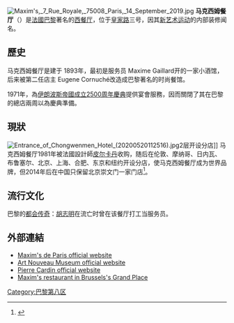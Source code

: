 [[Image:Maxim's,_7_Rue_Royale,_75008_Paris,_14_September_2019.jpg|thumb]]
'''马克西姆餐厅 '''（{{lang-fr|Maxim's}}）是[[法國|法國]][[巴黎|巴黎]]著名的[[西餐厅|西餐厅]]，位于[[皇家路_(巴黎)|皇家路]]三号，因其[[新艺术运动|新艺术运动]]的内部装修闻名。

==歷史==
马克西姆餐厅是建于 1893年，最初是服务员 Maxime Gaillard开的一家小酒馆，后来被第二任店主 Eugene Cornuché改造成巴黎著名的时尚餐馆。

1971年，為[[伊朗|伊朗]][[波斯帝國成立2500周年慶典|波斯帝國成立2500周年慶典]]提供宴會服務，因而關閉了其在巴黎的總店兩周以為慶典準備。

==現狀==
[[File:Entrance_of_Chongwenmen_Hotel_(20200520112516).jpg|thumb]]2层开设分店]]
马克西姆餐厅1981年被法國設計師[[皮尔卡丹|皮尔卡丹]]收购，随后在伦敦、摩纳哥、日内瓦、布鲁塞尔、北京、上海、合肥、东京和纽约开设分店，使马克西姆餐厅成为世界品牌，但2014年后在中国只保留北京崇文门一家门店<ref>{{cite news|url=http://china.cnr.cn/ygxw/201411/t20141107_516744883.shtml|title=法式贵族餐厅马克西姆将只留北京崇文门一家门店|publisher=中国广播网|date=2014-11-07|accessdate=2020-05-23}}</ref>。

==流行文化==
巴黎的[[都会传奇|都会传奇]]：[[胡志明|胡志明]]在流亡时曾在该餐厅打工当服务员。

== 外部連結 ==
{{Commons category|Maxim's}}
* [http://www.maxims-de-paris.com Maxim's de Paris official website]{{Wayback|url=http://www.maxims-de-paris.com/ |date=20150408100340 }}
* [http://www.maxims-artnouveau-museum.com Art Nouveau Museum official website]{{Wayback|url=http://www.maxims-artnouveau-museum.com/ |date=20161220133156 }}
* [http://www.pierrecardin.com Pierre Cardin official website]{{Wayback|url=http://www.pierrecardin.com/ |date=20160703063629 }}
* [https://web.archive.org/web/20180307123054/http://www.maxims-de-bruxelles.com/ Maxim's restaurant in Brussels's Grand Place]

{{Coord|48|52|03|N|02|19|21|E|type:landmark_scale:20000_source:frwiki|display=title}}


[[Category:巴黎第八区|Category:巴黎第八区]]